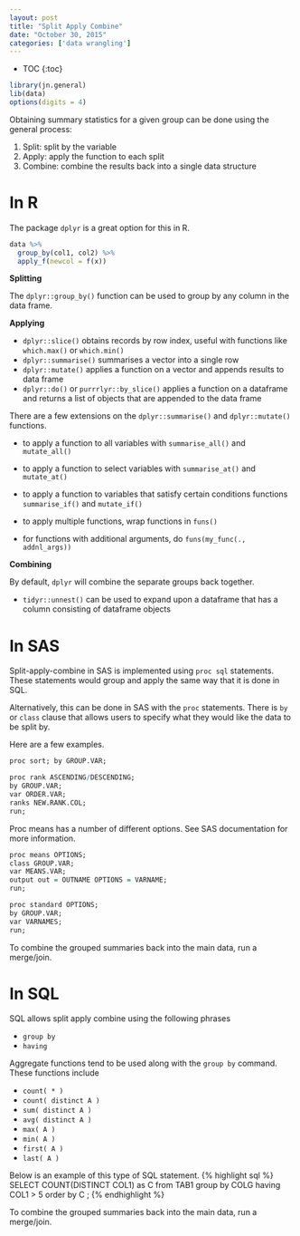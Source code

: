 ```yaml
---
layout: post
title: "Split Apply Combine"
date: "October 30, 2015"
categories: ['data wrangling']
---
```


* TOC
{:toc}

```r
library(jn.general)
lib(data)
options(digits = 4) 
```

Obtaining summary statistics for a given group can be done using the general process:

1. Split: split by the variable
2. Apply: apply the function to each split
3. Combine: combine the results back into a single data structure

# In R

The package `dplyr` is a great option for this in R.

```r
data %>%
  group_by(col1, col2) %>%
  apply_f(newcol = f(x))
```


**Splitting**

The `dplyr::group_by()` function can be used to group by any column in the data frame. 

**Applying**

* `dplyr::slice()` obtains records by row index, useful with functions like `which.max()` or `which.min()`
* `dplyr::summarise()` summarises a vector into a single row 
* `dplyr::mutate()` applies a function on a vector and appends results to data frame
* `dplyr::do()` or `purrrlyr::by_slice()` applies a function on a dataframe and returns a list of objects that are appended to the data frame

There are a few extensions on the `dplyr::summarise()` and `dplyr::mutate()` functions. 

* to apply a function to all variables with `summarise_all()` and `mutate_all()` 
* to apply a function to select variables with `summarise_at()` and `mutate_at()`
* to apply a function to variables that satisfy certain conditions functions `summarise_if()` and `mutate_if()`

* to apply multiple functions, wrap functions in `funs()`
* for functions with additional arguments, do `funs(my_func(., addnl_args))`

**Combining**

By default, `dplyr` will combine the separate groups back together. 

* `tidyr::unnest()` can be used to expand upon a dataframe that has a column consisting of dataframe objects

# In SAS

Split-apply-combine in SAS is implemented using `proc sql` statements. These statements would group and apply the same way that it is done in SQL. 

Alternatively, this can be done in SAS with the `proc` statements. There is `by` or `class` clause that allows users to specify what they would like the data to be split by.

Here are a few examples.

```r
proc sort; by GROUP.VAR;

proc rank ASCENDING/DESCENDING;
by GROUP.VAR;
var ORDER.VAR;
ranks NEW.RANK.COL;
run;
```

Proc means has a number of different options. See SAS documentation for more information.
```r
proc means OPTIONS;
class GROUP.VAR;
var MEANS.VAR;
output out = OUTNAME OPTIONS = VARNAME;
run;
```

```r
proc standard OPTIONS;
by GROUP.VAR;
var VARNAMES;
run;
```

To combine the grouped summaries back into the main data, run a merge/join.

# In SQL

SQL allows split apply combine using the following phrases

* `group by`
* `having`

Aggregate functions tend to be used along with the `group by` command. These functions include

* `count( * )`
* `count( distinct A )`
* `sum( distinct A )`
* `avg( distinct A )`
* `max( A )`
* `min( A )`
* `first( A )`
* `last( A )`

Below is an example of this type of SQL statement.
{% highlight sql %}
SELECT COUNT(DISTINCT COL1) as C
from TAB1
group by COLG
having COL1 > 5
order by C
;
{% endhighlight %}

To combine the grouped summaries back into the main data, run a merge/join.
